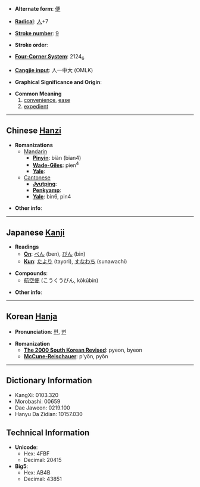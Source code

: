 * '''Alternate form''': [[便]]

* '''[[Wiktionary:Chinese radical index| Radical]]''': [[Wiktionary:Chinese radical index 人|人]]+7

* '''[[Wiktionary:Chinese total strokes index|Stroke number]]''': [[Wiktionary:Chinese total strokes index 9|9]]

* '''Stroke order''': 

* '''[[Wiktionary:Chinese four corner index|Four-Corner System]]''': 2124<sub>6</sub>

* '''[[Wiktionary:Chinese Cangjie index|Cangjie input]]''': 人一中大 (OMLK)

* '''Graphical Significance and Origin''': 

* '''Common Meaning'''
*#[[convenience]], [[ease]]
*# [[expedient]]

----

== Chinese [[Hanzi]] ==

* '''Romanizations'''
** [[Mandarin]]
*** '''[[Pinyin]]''': biàn (bian4)
*** '''[[Wade-Giles]]''': pien<sup>4</sup>
*** '''[[Yale]]''': 
**[[Cantonese]]
***'''[[Jyutping]]''':
***'''[[Penkyamp]]''': 
***'''[[Yale]]''': bin6, pin4

* '''Other info''': 

----

== Japanese [[Kanji]] ==

* '''Readings'''
** '''[[On]]''': [[べん]] (ben), [[びん]] (bin)
** '''[[Kun]]''': [[たより]] (tayori), [[すなわち]] (sunawachi)

* '''Compounds''':
**[[航空便]] (こうくうびん, kōkūbin)

* '''Other info''':  

----

== Korean [[Hanja]] ==

* '''Pronunciation''': [[편]], [[변]]

* '''Romanization'''
** '''[[The 2000 South Korean Revised Romanization|The 2000 South Korean Revised]]''': pyeon, byeon
** '''[[McCune-Reischauer]]''': p'yŏn, pyŏn

----

== Dictionary Information ==

* KangXi: 0103.320
* Morobashi: 00659
* Dae Jaweon: 0219.100
* Hanyu Da Zidian: 10157.030

== Technical Information ==

* '''Unicode''':
** Hex: 4FBF
** Decimal: 20415
* '''Big5''':
** Hex: AB4B
** Decimal: 43851
